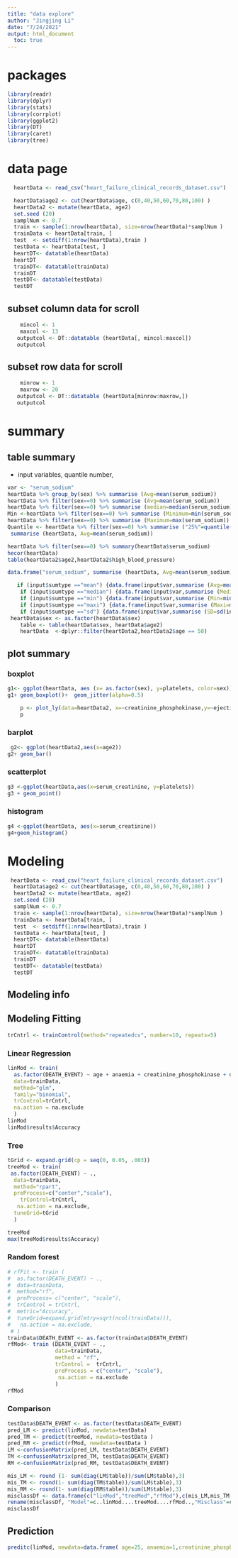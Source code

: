 ```yaml
---
title: "data explore"
author: "Jingjing Li"
date: "7/24/2021"
output: html_document
  toc: true
---
```

# packages
```r
library(readr)
library(dplyr)
library(stats)
library(corrplot)
library(ggplot2)
library(DT)
library(caret)
library(tree)
```


# data page 
```r
  heartData <- read_csv("heart_failure_clinical_records_dataset.csv")

  heartData$age2 <- cut(heartData$age, c(0,40,50,60,70,80,100) )
  heartData2 <- mutate(heartData, age2)
  set.seed (20)
  samplNum <- 0.7
  train <- sample(1:nrow(heartData), size=nrow(heartData)*samplNum )
  trainData <- heartData[train, ]
  test  <- setdiff(1:nrow(heartData),train )
  testData <- heartData[test, ]
  heartDT<- datatable(heartData)
  heartDT
  trainDT<- datatable(trainData)
  trainDT
  testDT<- datatable(testData)
  testDT
```
## subset column data for scroll

```r

    mincol <- 1
    maxcol <- 13
   outputcol <- DT::datatable (heartData[, mincol:maxcol])
   outputcol
```

## subset row data for scroll

```r

    minrow <- 1
    maxrow <- 20
   outputcol <- DT::datatable (heartData[minrow:maxrow,])
   outputcol
```

# summary
## table summary 
* input variables, quantile number, 
```r
var <- "serum_sodium"
heartData %>% group_by(sex) %>% summarise (Avg=mean(serum_sodium))
heartData %>% filter(sex==0) %>% summarise (Avg=mean(serum_sodium))
heartData %>% filter(sex==0) %>% summarise (median=median(serum_sodium))
Min <-heartData %>% filter(sex==0) %>% summarise (Minimum=min(serum_sodium))
heartData %>% filter(sex==0) %>% summarise (Maximum=max(serum_sodium))
Quantile <- heartData %>% filter(sex==0) %>% summarise ("25%"=quantile(serum_sodium, probes=0.9))
 summarise (heartData, Avg=mean(serum_sodium))

heartData %>% filter(sex==0) %>% summary(heartData$serum_sodium)
hecor(heartData)
table(heartData2$age2,heartData2$high_blood_pressure)

data.frame("serum_sodium", summarise (heartData, Avg=mean(serum_sodium)))

   if (input$sumtype =="mean") {data.frame(input$var,summarise (Avg=mean(input$var)))}
    if (input$sumtype =="median") {data.frame(input$var,summarise (Median=median(input$var)))}
    if (input$sumtype =="min") {data.frame(input$var,summarise (Min=min(input$var)))}
    if (input$sumtype =="maxi") {data.frame(input$var,summarise (Maxi=max(input$var)))}
    if (input$sumtype =="sd") {data.frame(input$var,summarise (SD=sd(input$var)))}
 heartData$sex <- as.factor(heartData$sex)
    table <- table(heartData$sex, heartData$age2)
    heartData  <-dplyr::filter(heartData2,heartData2$age == 50)
```
## plot summary
### boxplot
```r
g1<- ggplot(heartData, aes (x= as.factor(sex), y=platelets, color=sex))
g1+ geom_boxplot()+  geom_jitter(alpha=0.5)

    p <- plot_ly(data=heartData2, x=~creatinine_phosphokinase,y=~ejection_fraction, type = 'scatter', mode="text")
    p
```

### barplot
```r
 g2<- ggplot(heartData2,aes(x=age2))
g2+ geom_bar()

```

### scatterplot
```r
g3 <-ggplot(heartData,aes(x=serum_creatinine, y=platelets))
g3 + geom_point()
```

### histogram
```r
g4 <-ggplot(heartData, aes(x=serum_creatinine))
g4+geom_histogram()
```
# Modeling  
```r
 heartData <- read_csv("heart_failure_clinical_records_dataset.csv")
  heartData$age2 <- cut(heartData$age, c(0,40,50,60,70,80,100) )
  heartData2 <- mutate(heartData, age2)
  set.seed (20)
  samplNum <- 0.7
  train <- sample(1:nrow(heartData), size=nrow(heartData)*samplNum )
  trainData <- heartData[train, ]
  test  <- setdiff(1:nrow(heartData),train )
  testData <- heartData[test, ]
  heartDT<- datatable(heartData)
  heartDT
  trainDT<- datatable(trainData)
  trainDT
  testDT<- datatable(testData)
  testDT
```

## Modeling info  
## Modeling Fitting
```r

trCntrl <- trainControl(method="repeatedcv", number=10, repeats=5)
```

### Linear Regression
```r
linMod <- train(
  as.factor(DEATH_EVENT) ~ age + anaemia + creatinine_phosphokinase + diabetes + ejection_fraction  , 
  data=trainData, 
  method="glm",
  family="binomial",
  trControl=trCntrl,
  na.action = na.exclude
  )
linMod
linMod$results$Accuracy
```

### Tree
```r
tGrid <- expand.grid(cp = seq(0, 0.05, .003))
treeMod <- train(
 as.factor(DEATH_EVENT) ~ ., 
  data=trainData, 
  method="rpart",
  preProcess=c("center","scale"),
    trControl=trCntrl,
   na.action = na.exclude,
  tuneGrid=tGrid
  )

treeMod
max(treeMod$results$Accuracy)
```

### Random forest
```r
# rfFit <- train (
#  as.factor(DEATH_EVENT) ~ ., 
#  data=trainData,
#  method="rf",
#  preProcess= c("center", "scale"),
#  trControl = trCntrl,
#  metric="Accuracy",
#  tuneGrid=expand.grid(mtry=sqrt(ncol(trainData))),
#   na.action = na.exclude,
 # )
trainData$DEATH_EVENT <- as.factor(trainData$DEATH_EVENT)
rfMod<- train (DEATH_EVENT ~ ., 
               data=trainData,
               method = "rf",
               trControl =  trCntrl,
               preProcess = c("center", "scale"),
                na.action = na.exclude
               )
rfMod

```
### Comparison
```r
testData$DEATH_EVENT <- as.factor(testData$DEATH_EVENT)
pred_LM <- predict(linMod, newdata=testData)
pred_TM <- predict(treeMod, newdata=testData )
pred_RM <- predict(rfMod, newdata=testData )
LM <-confusionMatrix(pred_LM, testData$DEATH_EVENT)
TM <-confusionMatrix(pred_TM, testData$DEATH_EVENT)
RM <-confusionMatrix(pred_RM, testData$DEATH_EVENT)

mis_LM <- round (1- sum(diag(LM$table))/sum(LM$table),3)
mis_TM <- round(1- sum(diag(TM$table))/sum(LM$table),3)
mis_RM <- round(1- sum(diag(RM$table))/sum(LM$table),3)
misclassDf <- data.frame(c("linMod","treeMod","rfMod"),c(mis_LM,mis_TM, mis_RM))
rename(misclassDf, "Model"=c..linMod....treeMod....rfMod..,"Misclass"=c.mis_LM..mis_TM..mis_RM.)  
misclassDf

```

## Prediction
```r
preditc(linMod, newdata=data.frame( age=25, anaemia=1,creatinine_phosphokinase=, diabetes, ejection_fraction = , high_blood_pressure =, platelets = serum_creatinine =,serum_sodium =sex =smoking = time =)))

```

